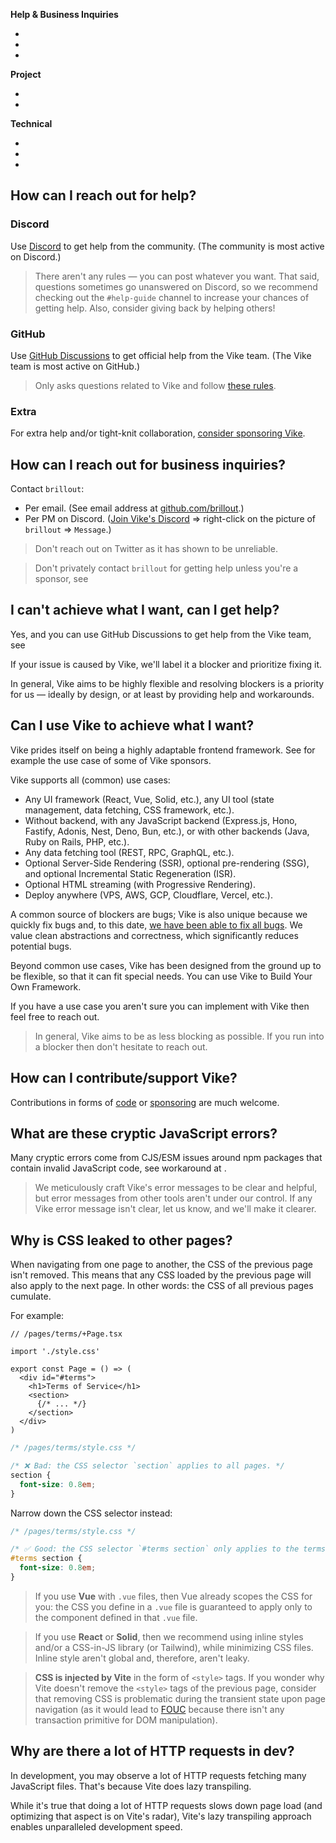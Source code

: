 
**Help & Business Inquiries**

- <Link href="#how-can-i-reach-out-for-help" doNotInferSectionTitle />
- <Link href="#how-can-i-reach-out-for-business-inquiries" doNotInferSectionTitle />
- <Link href="#i-can-t-achieve-what-i-want-can-i-get-help" doNotInferSectionTitle />

**Project**

- <Link href="#can-i-use-vike-to-achieve-what-i-want" doNotInferSectionTitle />
- <Link href="#how-can-i-contribute-support-vike" doNotInferSectionTitle />

**Technical**

- <Link href="#what-are-these-cryptic-javascript-errors" doNotInferSectionTitle />
- <Link href="#why-is-css-leaked-to-other-pages" doNotInferSectionTitle />
- <Link href="#why-are-there-a-lot-of-http-requests-in-dev" doNotInferSectionTitle />


## How can I reach out for help?

### Discord

Use <a href={discordInvite}>Discord</a> to get help from the community. (The community is most active on Discord.)

> There aren't any rules — you can post whatever you want. That said, questions sometimes go unanswered on Discord, so we recommend checking out the `#help-guide` channel to increase your chances of getting help. Also, consider giving back by helping others!

### GitHub

Use <a href={githubDiscussions}>GitHub Discussions</a> to get official help from the Vike team. (The Vike team is most active on GitHub.)

> Only asks questions related to Vike and follow [these rules](https://brillout.github.io/rules/).

### Extra

For extra help and/or tight-knit collaboration, [consider sponsoring Vike](https://github.com/vikejs/vike/issues/1350).


## How can I reach out for business inquiries?

Contact `brillout`:
 - Per email. (See email address at [github.com/brillout](https://github.com/brillout).)
 - Per PM on Discord. ([Join Vike's Discord](https://discord.com/invite/hfHhnJyVg8) => right-click on the picture of `brillout` => `Message`.)

> Don't reach out on Twitter as it has shown to be unreliable.

> Don't privately contact `brillout` for getting help unless you're a sponsor, see <Link href="#how-can-i-reach-out-for-help" doNotInferSectionTitle />


## I can't achieve what I want, can I get help?

Yes, and you can use GitHub Discussions to get help from the Vike team, see <Link href="#how-can-i-reach-out-for-help" doNotInferSectionTitle />

If your issue is caused by Vike, we'll label it a blocker and prioritize fixing it.

In general, Vike <Link href="#can-i-use-vike-to-achieve-what-i-want">aims to be highly flexible</Link> and resolving blockers is a priority for us — ideally by design, or at least by providing help and workarounds.



## Can I use Vike to achieve what I want?

Vike prides itself on being a highly adaptable frontend framework. See for example the <Link href="/use-cases">use case of some of Vike sponsors</Link>.

Vike supports all (common) use cases:
 - <Link href="/ui-frameworks">Any UI framework</Link> (React, Vue, Solid, etc.), <Link href="/integration">any UI tool</Link> (state management, data fetching, CSS framework, etc.).
 - <Link href="/pre-rendering#should-i-pre-render">Without backend</Link>, with <Link href="/server-integration">any JavaScript backend</Link> (Express.js, Hono, Fastify, Adonis, Nest, Deno, Bun, etc.), or <Link href="/server-integration#non-javascript-backend" doNotInferSectionTitle>with other backends</Link> (Java, Ruby on Rails, PHP, etc.).
 - <Link href="/tools#data-fetching">Any data fetching tool</Link> (REST, RPC, GraphQL, etc.).
 - Optional <Link href="/ssr">Server-Side Rendering (SSR)</Link>, optional <Link href="/pre-rendering">pre-rendering (SSG)</Link>, and optional <Link href="/vercel#isr">Incremental Static Regeneration (ISR)</Link>.
 - Optional <Link href="/stream">HTML streaming</Link> (with <Link href="/streaming#progressive-rendering">Progressive Rendering</Link>).
 - <Link href="/deploy">Deploy anywhere</Link> (VPS, AWS, GCP, Cloudflare, Vercel, etc.).

A common source of blockers are bugs; Vike is also unique because we quickly fix bugs and, to this date, [we have been able to fix all bugs](https://github.com/vikejs/vike/issues?q=is%3Aissue+is%3Aopen+label%3A%22bug+%3Aboom%3A%22). We value clean abstractions and correctness, which significantly reduces potential bugs.

Beyond common use cases, Vike has been designed from the ground up to be flexible, so that it can fit special needs. You can use Vike to <Link href="/build-your-own-framework">Build Your Own Framework</Link>.

If you have a use case you aren't sure you can implement with Vike then <Link href="#how-can-i-reach-out-for-help">feel free to reach out</Link>.

> In general, Vike aims to be as less blocking as possible. If you run into a blocker then <Link href="#i-can-t-achieve-what-i-want-can-i-get-help">don't hesitate to reach out</Link>.



## How can I contribute/support Vike?

Contributions in forms of [code](https://github.com/vikejs/vike/issues/1349) or [sponsoring](https://github.com/vikejs/vike/issues/1350) are much welcome.


## What are these cryptic JavaScript errors?

Many cryptic errors come from CJS/ESM issues around npm packages that contain invalid JavaScript code, see workaround at <Link href="/broken-npm-package" />.

> We meticulously craft Vike's error messages to be clear and helpful, but error messages from other tools aren't under our control. If any Vike error message isn't clear, let us know, and we'll make it clearer.


## Why is CSS leaked to other pages?

When navigating from one page to another, the CSS of the previous page isn't removed. This means that any CSS loaded by the previous page will also apply to the next page. In other words: the CSS of all previous pages cumulate.

For example:

```tsx
// /pages/terms/+Page.tsx

import './style.css'

export const Page = () => (
  <div id="#terms">
    <h1>Terms of Service</h1>
    <section>
      {/* ... */}
    </section>
  </div>
)
```

```css
/* /pages/terms/style.css */

/* ❌ Bad: the CSS selector `section` applies to all pages. */
section {
  font-size: 0.8em;
}
```

Narrow down the CSS selector instead:

```css
/* /pages/terms/style.css */

/* ✅ Good: the CSS selector `#terms section` only applies to the terms page. */
#terms section {
  font-size: 0.8em;
}
```

> If you use **Vue** with `.vue` files, then Vue already scopes the CSS for you: the CSS you define in a `.vue` file is guaranteed to apply only to the component defined in that `.vue` file.

> If you use **React** or **Solid**, then we recommend using inline styles and/or a CSS-in-JS library (or Tailwind), while minimizing CSS files. Inline style aren't global and, therefore, aren't leaky.

> **CSS is injected by Vite** in the form of `<style>` tags. If you wonder why Vite doesn't remove the `<style>` tags of the previous page, consider that removing CSS is problematic during the transient state upon page navigation (as it would lead to [FOUC](https://en.wikipedia.org/wiki/Flash_of_unstyled_content) because there isn't any transaction primitive for DOM manipulation).


## Why are there a lot of HTTP requests in dev?

In development, you may observe a lot of HTTP requests fetching many JavaScript files.
That's because <Link href="/lazy-transpiling">Vite does lazy transpiling</Link>.

While it's true that doing a lot of HTTP requests slows down page load (and optimizing that aspect is on Vite's radar), Vite's lazy transpiling approach enables unparalleled development speed.
